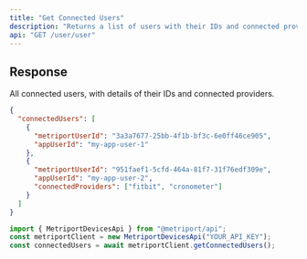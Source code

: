 ```yaml
---
title: "Get Connected Users"
description: "Returns a list of users with their IDs and connected providers."
api: "GET /user/user"
---
```


## Response

<ResponseField name="connectedUsers" type="ConnectedUserInfo[]" required>
  All connected users, with details of their IDs and connected providers.
</ResponseField>

```json
{
  "connectedUsers": [
    {
      "metriportUserId": "3a3a7677-25bb-4f1b-bf3c-6e0ff46ce905",
      "appUserId": "my-app-user-1"
    },
    {
      "metriportUserId": "951faef1-5cfd-464a-81f7-31f76edf309e",
      "appUserId": "my-app-user-2",
      "connectedProviders": ["fitbit", "cronometer"]
    }
  ]
}
```

<ResponseExample>

```javascript Metriport SDK
import { MetriportDevicesApi } from "@metriport/api";
const metriportClient = new MetriportDevicesApi("YOUR_API_KEY");
const connectedUsers = await metriportClient.getConnectedUsers();
```

</ResponseExample>
